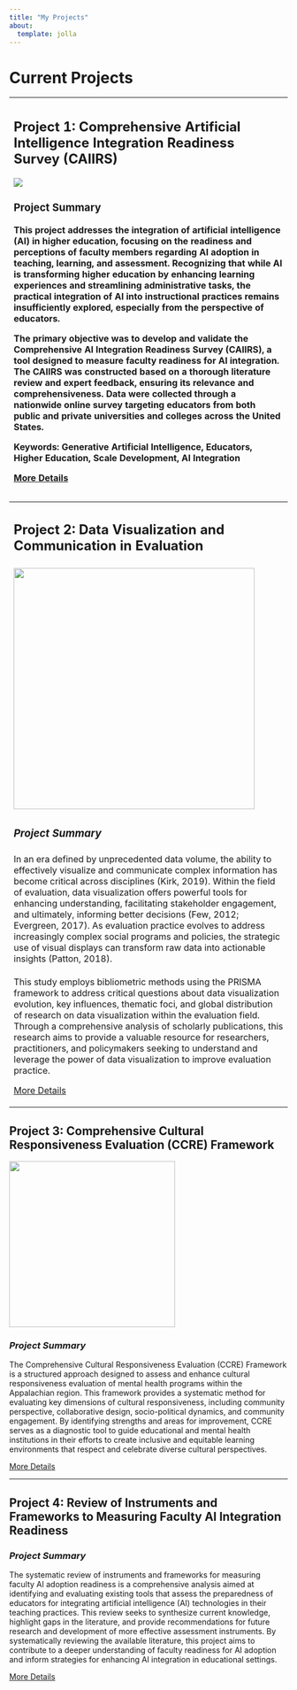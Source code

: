 ---
title: "My Projects"
about:
  template: jolla
---

# **Current Projects**

+-----------------------------------------------------------------------------------------------------------------------------------------------------------------------------------------------------------------------------------------------------------------------------------------------------------------------------------------------------------------------------------------------------------------------------------------------------------------------------------------------------------------------------------------------------------------------------------------------------+
| ## Project 1: Comprehensive Artificial Intelligence Integration Readiness Survey (CAIIRS)                                                                                                                                                                                                                                                                                                                                                                                                                                                                                                           |
|                                                                                                                                                                                                                                                                                                                                                                                                                                                                                                                                                                                                     |
| ![](images/screeplot.jpg)                                                                                                                                                                                                                                                                                                                                                                                                                                                                                                                                                                           |
|                                                                                                                                                                                                                                                                                                                                                                                                                                                                                                                                                                                                     |
| ### Project Summary                                                                                                                                                                                                                                                                                                                                                                                                                                                                                                                                                                                 |
|                                                                                                                                                                                                                                                                                                                                                                                                                                                                                                                                                                                                     |
| This project addresses the integration of artificial intelligence (AI) in higher education, focusing on the readiness and perceptions of faculty members regarding AI adoption in teaching, learning, and assessment. Recognizing that while AI is transforming higher education by enhancing learning experiences and streamlining administrative tasks, the practical integration of AI into instructional practices remains insufficiently explored, especially from the perspective of educators.                                                                                               |
|                                                                                                                                                                                                                                                                                                                                                                                                                                                                                                                                                                                                     |
| The primary objective was to develop and validate the Comprehensive AI Integration Readiness Survey (CAIIRS), a tool designed to measure faculty readiness for AI integration. The CAIIRS was constructed based on a thorough literature review and expert feedback, ensuring its relevance and comprehensiveness. Data were collected through a nationwide online survey targeting educators from both public and private universities and colleges across the United States.                                                                                                                      |
|                                                                                                                                                                                                                                                                                                                                                                                                                                                                                                                                                                                                     |
| Keywords: Generative Artificial Intelligence, Educators, Higher Education, Scale Development, AI Integration                                                                                                                                                                                                                                                                                                                                                                                                                                                                                        |
|                                                                                                                                                                                                                                                                                                                                                                                                                                                                                                                                                                                                     |
| [More Details](#caiirs){.btn}                                                                                                                                                                                                                                                                                                                                                                                                                                                                                                                                                                       |
|                                                                                                                                                                                                                                                                                                                                                                                                                                                                                                                                                                                                     |
| ```                                                                                                                                                                                                                                                                                                                                                                                                                                                                                                                                                                                                 |
| ```                                                                                                                                                                                                                                                                                                                                                                                                                                                                                                                                                                                                 |
+:====================================================================================================================================================================================================================================================================================================================================================================================================================================================================================================================================================================================================+
| ## **Project 2: Data Visualization and Communication in Evaluation**                                                                                                                                                                                                                                                                                                                                                                                                                                                                                                                                |
+-----------------------------------------------------------------------------------------------------------------------------------------------------------------------------------------------------------------------------------------------------------------------------------------------------------------------------------------------------------------------------------------------------------------------------------------------------------------------------------------------------------------------------------------------------------------------------------------------------+
| ![](images/community%20network.jpg){width="436"}                                                                                                                                                                                                                                                                                                                                                                                                                                                                                                                                                    |
+-----------------------------------------------------------------------------------------------------------------------------------------------------------------------------------------------------------------------------------------------------------------------------------------------------------------------------------------------------------------------------------------------------------------------------------------------------------------------------------------------------------------------------------------------------------------------------------------------------+
| ### ***Project Summary***                                                                                                                                                                                                                                                                                                                                                                                                                                                                                                                                                                           |
+-----------------------------------------------------------------------------------------------------------------------------------------------------------------------------------------------------------------------------------------------------------------------------------------------------------------------------------------------------------------------------------------------------------------------------------------------------------------------------------------------------------------------------------------------------------------------------------------------------+
| In an era defined by unprecedented data volume, the ability to effectively visualize and communicate complex information has become critical across disciplines (Kirk, 2019). Within the field of evaluation, data visualization offers powerful tools for enhancing understanding, facilitating stakeholder engagement, and ultimately, informing better decisions (Few, 2012; Evergreen, 2017). As evaluation practice evolves to address increasingly complex social programs and policies, the strategic use of visual displays can transform raw data into actionable insights (Patton, 2018). |
+-----------------------------------------------------------------------------------------------------------------------------------------------------------------------------------------------------------------------------------------------------------------------------------------------------------------------------------------------------------------------------------------------------------------------------------------------------------------------------------------------------------------------------------------------------------------------------------------------------+
| This study employs bibliometric methods using the PRISMA framework to address critical questions about data visualization evolution, key influences, thematic foci, and global distribution of research on data visualization within the evaluation field. Through a comprehensive analysis of scholarly publications, this research aims to provide a valuable resource for researchers, practitioners, and policymakers seeking to understand and leverage the power of data visualization to improve evaluation practice.                                                                        |
|                                                                                                                                                                                                                                                                                                                                                                                                                                                                                                                                                                                                     |
| [More Details](#biblio_evalviz-details){.btn}                                                                                                                                                                                                                                                                                                                                                                                                                                                                                                                                                       |
+-----------------------------------------------------------------------------------------------------------------------------------------------------------------------------------------------------------------------------------------------------------------------------------------------------------------------------------------------------------------------------------------------------------------------------------------------------------------------------------------------------------------------------------------------------------------------------------------------------+

::: card
## **Project 3: Comprehensive Cultural Responsiveness Evaluation (CCRE) Framework**

![](images/ccre.png){width="300"}

### *Project Summary*

The Comprehensive Cultural Responsiveness Evaluation (CCRE) Framework is a structured approach designed to assess and enhance cultural responsiveness evaluation of mental health programs within the Appalachian region. This framework provides a systematic method for evaluating key dimensions of cultural responsiveness, including community perspective, collaborative design, socio-political dynamics, and community engagement. By identifying strengths and areas for improvement, CCRE serves as a diagnostic tool to guide educational and mental health institutions in their efforts to create inclusive and equitable learning environments that respect and celebrate diverse cultural perspectives.

[More Details](#ccre-details){.btn}
:::

------------------------------------------------------------------------

::: card
## **Project 4: Review of Instruments and Frameworks to Measuring Faculty AI Integration Readiness**

### *Project Summary*

The systematic review of instruments and frameworks for measuring faculty AI adoption readiness is a comprehensive analysis aimed at identifying and evaluating existing tools that assess the preparedness of educators for integrating artificial intelligence (AI) technologies in their teaching practices. This review seeks to synthesize current knowledge, highlight gaps in the literature, and provide recommendations for future research and development of more effective assessment instruments. By systematically reviewing the available literature, this project aims to contribute to a deeper understanding of faculty readiness for AI adoption and inform strategies for enhancing AI integration in educational settings.

[More Details](#sysRev_ai-details){.btn}
:::
